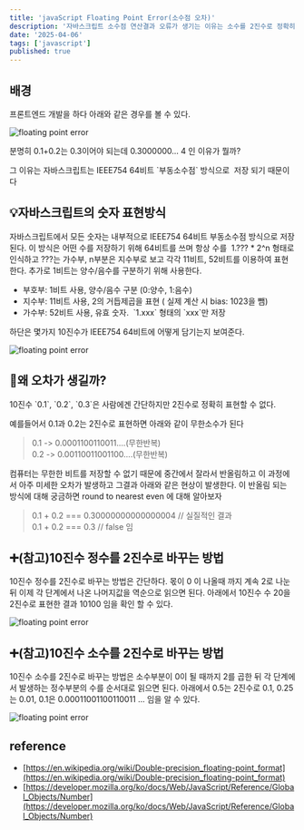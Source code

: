 ```yaml
---
title: 'javaScript Floating Point Error(소수점 오차)'
description: '자바스크립트 소수점 연산결과 오류가 생기는 이유는 소수를 2진수로 정확히 표현할 수 없기 때문이다.'
date: '2025-04-06'
tags: ['javascript']
published: true
---
```


## 배경

프론트엔드 개발을 하다 아래와 같은 경우를 볼 수 있다.

<img src="/floating-point-error-img1.webp" alt="floating point error" />

분명히 0.1+0.2는 0.3이어야 되는데 0.3000000... 4 인 이유가 뭘까? 

그 이유는 자바스크립트는 IEEE754 64비트 \`부동소수점\` 방식으로  저장 되기 때문이다

## 💡자바스크립트의 숫자 표현방식

자바스크립트에서 모든 숫자는 내부적으로 IEEE754 64비트 부동소수점 방식으로 저장된다. 이 방식은 어떤 수를 저장하기 위해 64비트를 쓰며 항상 수를  1.??? \* 2^n 형태로 인식하고 ???는 가수부, n부분은 지수부로 보고 각각 11비트, 52비트를 이용하여 표현한다. 추가로 1비트는 양수/음수를 구분하기 위해 사용한다.

- 부호부: 1비트 사용, 양수/음수 구분 (0:양수, 1:음수)
- 지수부: 11비트 사용, 2의 거듭제곱을 표현 ( 실제 계산 시 bias: 1023을 뺌)
- 가수부: 52비트 사용, 유효 숫자.  \`1.xxx\` 형태의 \`xxx\`만 저장

하단은 몇가지 10진수가 IEEE754 64비트에 어떻게 담기는지 보여준다.

<img src="/floating-point-error-img2.webp" alt="floating point error" className="w-full" />

## 🤔왜 오차가 생길까?

10진수 \`0.1\`, \`0.2\`, \`0.3\`은 사람에겐 간단하지만 2진수로 정확히 표현할 수 없다. 

예를들어서 0.1과 0.2는 2진수로 표현하면 아래와 같이 무한소수가 된다

> 0.1 -> 0.0001100110011....(무한반복)  
> 0.2 -> 0.00110011001100....(무한반복)

컴퓨터는 무한한 비트를 저장할 수 없기 때문에 중간에서 잘라서 반올림하고 이 과정에서 아주 미세한 오차가 발생하고 그결과 아래와 같은 현상이 발생한다. 이 반올림 되는 방식에 대해 궁금하면 round to nearest even 에 대해 알아보자

> 0.1 + 0.2 === 0.30000000000000004 // 실질적인 결과  
> 0.1 + 0.2 === 0.3 // false 임

## ➕(참고)10진수 정수를 2진수로 바꾸는 방법

10진수 정수를 2진수로 바꾸는 방법은 간단하다. 몫이 0 이 나올때 까지 계속 2로 나눈 뒤 이제 각 단계에서 나온 나머지값을 역순으로 읽으면 된다. 아래에서 10진수 수 20을 2진수로 표현한 결과 10100 임을 확인 할 수 있다.

<img src="floating-point-error-img3.webp" alt="floating point error" className="max-w-[550px] mx-auto" />

## ➕(참고)10진수 소수를 2진수로 바꾸는 방법

10진수 소수를 2진수로 바꾸는 방법은 소수부분이 0이 될 때까지 2를 곱한 뒤 각 단계에서 발생하는 정수부분의 수를 순서대로 읽으면 된다. 아래에서 0.5는 2진수로 0.1, 0.25는 0.01, 0.1은 0.00011001100110011 ... 임을 알 수 있다.

<img src="floating-point-error-img4.webp" alt="floating point error" className="max-w-[730px] mx-auto" />

## reference

- [https://en.wikipedia.org/wiki/Double-precision_floating-point_format](https://en.wikipedia.org/wiki/Double-precision_floating-point_format)
- [https://developer.mozilla.org/ko/docs/Web/JavaScript/Reference/Global_Objects/Number](https://developer.mozilla.org/ko/docs/Web/JavaScript/Reference/Global_Objects/Number)
